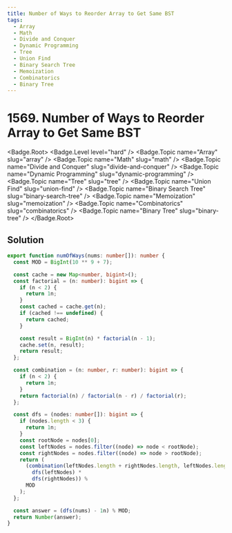 ```yaml
---
title: Number of Ways to Reorder Array to Get Same BST
tags:
  - Array
  - Math
  - Divide and Conquer
  - Dynamic Programming
  - Tree
  - Union Find
  - Binary Search Tree
  - Memoization
  - Combinatorics
  - Binary Tree
---
```


# 1569. Number of Ways to Reorder Array to Get Same BST

<Badge.Root>
  <Badge.Level level="hard" />
  <Badge.Topic name="Array" slug="array" />
  <Badge.Topic name="Math" slug="math" />
  <Badge.Topic name="Divide and Conquer" slug="divide-and-conquer" />
  <Badge.Topic name="Dynamic Programming" slug="dynamic-programming" />
  <Badge.Topic name="Tree" slug="tree" />
  <Badge.Topic name="Union Find" slug="union-find" />
  <Badge.Topic name="Binary Search Tree" slug="binary-search-tree" />
  <Badge.Topic name="Memoization" slug="memoization" />
  <Badge.Topic name="Combinatorics" slug="combinatorics" />
  <Badge.Topic name="Binary Tree" slug="binary-tree" />
</Badge.Root>

## Solution

```typescript filename="solution.ts" copy
export function numOfWays(nums: number[]): number {
  const MOD = BigInt(10 ** 9 + 7);

  const cache = new Map<number, bigint>();
  const factorial = (n: number): bigint => {
    if (n < 2) {
      return 1n;
    }
    const cached = cache.get(n);
    if (cached !== undefined) {
      return cached;
    }

    const result = BigInt(n) * factorial(n - 1);
    cache.set(n, result);
    return result;
  };

  const combination = (n: number, r: number): bigint => {
    if (n < 2) {
      return 1n;
    }
    return factorial(n) / factorial(n - r) / factorial(r);
  };

  const dfs = (nodes: number[]): bigint => {
    if (nodes.length < 3) {
      return 1n;
    }
    const rootNode = nodes[0];
    const leftNodes = nodes.filter((node) => node < rootNode);
    const rightNodes = nodes.filter((node) => node > rootNode);
    return (
      (combination(leftNodes.length + rightNodes.length, leftNodes.length) *
        dfs(leftNodes) *
        dfs(rightNodes)) %
      MOD
    );
  };

  const answer = (dfs(nums) - 1n) % MOD;
  return Number(answer);
}
```

<ProblemLink
  codingSite="leetcode"
  href="https://leetcode.com/problems/number-of-ways-to-reorder-array-to-get-same-bst"
  title="Number of Ways to Reorder Array to Get Same BST"
/>
